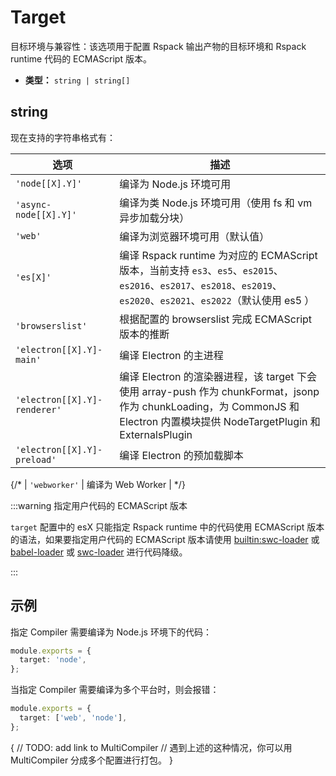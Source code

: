 # Target

目标环境与兼容性：该选项用于配置 Rspack 输出产物的目标环境和 Rspack runtime 代码的 ECMAScript 版本。

- **类型：** `string | string[]`

## string

现在支持的字符串格式有：

| 选项                         | 描述                                                                                                                                                                          |
| ---------------------------- | ----------------------------------------------------------------------------------------------------------------------------------------------------------------------------- |
| `'node[[X].Y]'`              | 编译为 Node.js 环境可用                                                                                                                                                       |
| `'async-node[[X].Y]'`        | 编译为类 Node.js 环境可用（使用 fs 和 vm 异步加载分块）                                                                                                                       |
| `'web'`                      | 编译为浏览器环境可用（默认值）                                                                                                                                                |
| `'es[X]'`                    | 编译 Rspack runtime 为对应的 ECMAScript 版本，当前支持 `es3`、`es5`、`es2015`、`es2016`、`es2017`、`es2018`、`es2019`、`es2020`、`es2021`、`es2022`（默认使用 es5 ）          |
| `'browserslist'`             | 根据配置的 browserslist 完成 ECMAScript 版本的推断                                                                                                                            |
| `'electron[[X].Y]-main'`     | 编译 Electron 的主进程                                                                                                                                                        |
| `'electron[[X].Y]-renderer'` | 编译 Electron 的渲染器进程，该 target 下会使用 array-push 作为 chunkFormat，jsonp 作为 chunkLoading，为 CommonJS 和 Electron 内置模块提供 NodeTargetPlugin 和 ExternalsPlugin |
| `'electron[[X].Y]-preload'`  | 编译 Electron 的预加载脚本                                                                                                                                                    |

{/* | `'webworker'`    | 编译为 Web Worker                                                                                                                                                     | */}

:::warning 指定用户代码的 ECMAScript 版本

`target` 配置中的 esX 只能指定 Rspack runtime 中的代码使用 ECMAScript 版本的语法，如果要指定用户代码的 ECMAScript 版本请使用 [builtin:swc-loader](/guide/builtin-swc-loader.html) 或 [babel-loader](https://www.npmjs.com/package/babel-loader) 或 [swc-loader](https://www.npmjs.com/package/swc-loader) 进行代码降级。

:::

## 示例

指定 Compiler 需要编译为 Node.js 环境下的代码：

```ts title="rspack.config.js"
module.exports = {
  target: 'node',
};
```

当指定 Compiler 需要编译为多个平台时，则会报错：

```ts title="rspack.config.js"
module.exports = {
  target: ['web', 'node'],
};
```

{
// TODO: add link to MultiCompiler
// 遇到上述的这种情况，你可以用 MultiCompiler 分成多个配置进行打包。
}
